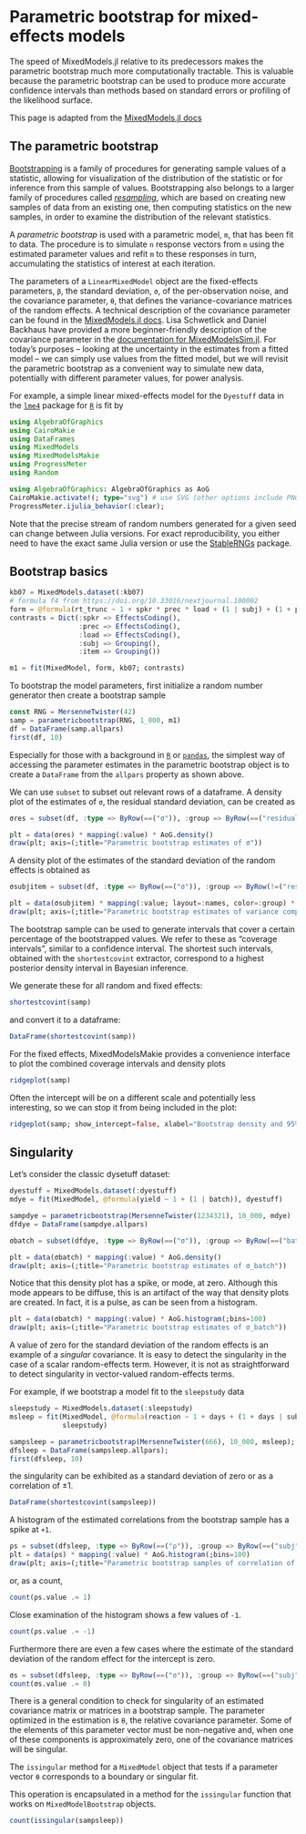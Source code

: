 # Parametric bootstrap for mixed-effects models

The speed of MixedModels.jl relative to its predecessors makes the parametric bootstrap much more computationally tractable.
This is valuable because the parametric bootstrap can be used to produce more accurate confidence intervals than methods based on standard errors or profiling of the likelihood surface.

This page is adapted from the [MixedModels.jl docs](https://juliastats.org/MixedModels.jl/v4.7.1/bootstrap/)

## The parametric bootstrap

[Bootstrapping](https://en.wikipedia.org/wiki/Bootstrapping_(statistics)) is a family of procedures
for generating sample values of a statistic, allowing for visualization of the distribution of the
statistic or for inference from this sample of values.
Bootstrapping also belongs to a larger family of procedures called [*resampling*](https://en.wikipedia.org/wiki/Resampling_(statistics)), which are based on creating new samples of data from an existing one, then computing statistics on the new samples, in order to examine the distribution of the relevant statistics.

A _parametric bootstrap_ is used with a parametric model, `m`, that has been fit to data.
The procedure is to simulate `n` response vectors from `m` using the estimated parameter values
and refit `m` to these responses in turn, accumulating the statistics of interest at each iteration.

The parameters of a `LinearMixedModel` object are the fixed-effects
parameters, `β`, the standard deviation, `σ`, of the per-observation noise, and the covariance
parameter, `θ`, that defines the variance-covariance matrices of the random effects.
A technical description of the covariance parameter can be found in the [MixedModels.jl docs](https://juliastats.org/MixedModels.jl/v4.7.1/optimization/).
Lisa Schwetlick and Daniel Backhaus have provided a more beginner-friendly description of the covariance parameter in the [documentation for MixedModelsSim.jl](https://repsychling.github.io/MixedModelsSim.jl/v0.2.6/simulation_tutorial/).
For today's purposes -- looking at the uncertainty in the estimates from a fitted model -- we can simply use values from the fitted model, but we will revisit the parametric bootstrap as a convenient way to simulate new data, potentially with different parameter values, for power analysis.

For example, a simple linear mixed-effects model for the `Dyestuff` data in the [`lme4`](http://github.com/lme4/lme4)
package for [`R`](https://www.r-project.org) is fit by

```julia
using AlgebraOfGraphics
using CairoMakie
using DataFrames
using MixedModels
using MixedModelsMakie
using ProgressMeter
using Random

using AlgebraOfGraphics: AlgebraOfGraphics as AoG
CairoMakie.activate!(; type="svg") # use SVG (other options include PNG)
ProgressMeter.ijulia_behavior(:clear);
```

Note that the precise stream of random numbers generated for a given seed can change between Julia versions.
For exact reproducibility, you either need to have the exact same Julia version or use the [StableRNGs](https://github.com/JuliaRandom/StableRNGs.jl) package.

## Bootstrap basics

```julia
kb07 = MixedModels.dataset(:kb07)
# formula f4 from https://doi.org/10.33016/nextjournal.100002
form = @formula(rt_trunc ~ 1 + spkr * prec * load + (1 | subj) + (1 + prec | item))
contrasts = Dict(:spkr => EffectsCoding(),
                 :prec => EffectsCoding(),
                 :load => EffectsCoding(),
                 :subj => Grouping(),
                 :item => Grouping())

m1 = fit(MixedModel, form, kb07; contrasts)
```

To bootstrap the model parameters, first initialize a random number generator then create a bootstrap sample

```julia
const RNG = MersenneTwister(42)
samp = parametricbootstrap(RNG, 1_000, m1)
df = DataFrame(samp.allpars)
first(df, 10)
```

Especially for those with a background in [`R`](https://www.R-project.org/) or [`pandas`](https://pandas.pydata.org),
the simplest way of accessing the parameter estimates in the parametric bootstrap object is to create a `DataFrame` from the `allpars` property as shown above.

We can use `subset` to subset out relevant rows of a dataframe.
A density plot of the estimates of `σ`, the residual standard deviation, can be created as
```julia
σres = subset(df, :type => ByRow(==("σ")), :group => ByRow(==("residual")); skipmissing=true)

plt = data(σres) * mapping(:value) * AoG.density()
draw(plt; axis=(;title="Parametric bootstrap estimates of σ"))
```

A density plot of the estimates of the standard deviation of the random effects is obtained as
```julia
σsubjitem = subset(df, :type => ByRow(==("σ")), :group => ByRow(!=("residual")); skipmissing=true)

plt = data(σsubjitem) * mapping(:value; layout=:names, color=:group) * AoG.density()
draw(plt; axis=(;title="Parametric bootstrap estimates of variance components"))
```

The bootstrap sample can be used to generate intervals that cover a certain percentage of the bootstrapped values.
We refer to these as "coverage intervals", similar to a confidence interval.
The shortest such intervals, obtained with the `shortestcovint` extractor, correspond to a highest posterior density interval in Bayesian inference.


We generate these for all random and fixed effects:
```julia
shortestcovint(samp)
```

and convert it to a dataframe:
```julia
DataFrame(shortestcovint(samp))
```

For the fixed effects, MixedModelsMakie provides a convenience interface to plot the combined coverage intervals and density plots

```julia
ridgeplot(samp)
```

Often the intercept will be on a different scale and potentially less interesting, so we can stop it from being included in the plot:

```julia
ridgeplot(samp; show_intercept=false, xlabel="Bootstrap density and 95%CI")
```


## Singularity

Let's consider the classic dysetuff dataset:

```julia
dyestuff = MixedModels.dataset(:dyestuff)
mdye = fit(MixedModel, @formula(yield ~ 1 + (1 | batch)), dyestuff)
```


```julia
sampdye = parametricbootstrap(MersenneTwister(1234321), 10_000, mdye)
dfdye = DataFrame(sampdye.allpars)
```

```julia
σbatch = subset(dfdye, :type => ByRow(==("σ")), :group => ByRow(==("batch")); skipmissing=true)

plt = data(σbatch) * mapping(:value) * AoG.density()
draw(plt; axis=(;title="Parametric bootstrap estimates of σ_batch"))
```

Notice that this density plot has a spike, or mode, at zero.
Although this mode appears to be diffuse, this is an artifact of the way that density plots are created.
In fact, it is a pulse, as can be seen from a histogram.

```julia
plt = data(σbatch) * mapping(:value) * AoG.histogram(;bins=100)
draw(plt; axis=(;title="Parametric bootstrap estimates of σ_batch"))
```

A value of zero for the standard deviation of the random effects is an example of a *singular* covariance.
It is easy to detect the singularity in the case of a scalar random-effects term.
However, it is not as straightforward to detect singularity in vector-valued random-effects terms.

For example, if we bootstrap a model fit to the `sleepstudy` data
```julia
sleepstudy = MixedModels.dataset(:sleepstudy)
msleep = fit(MixedModel, @formula(reaction ~ 1 + days + (1 + days | subj)),
             sleepstudy)
```

```julia
sampsleep = parametricbootstrap(MersenneTwister(666), 10_000, msleep);
dfsleep = DataFrame(sampsleep.allpars);
first(dfsleep, 10)
```
the singularity can be exhibited as a standard deviation of zero or as a correlation of ±1.

```julia
DataFrame(shortestcovint(sampsleep))
```

A histogram of the estimated correlations from the bootstrap sample has a spike at `+1`.
```julia
ρs = subset(dfsleep, :type => ByRow(==("ρ")), :group => ByRow(==("subj")); skipmissing=true)
plt = data(ρs) * mapping(:value) * AoG.histogram(;bins=100)
draw(plt; axis=(;title="Parametric bootstrap samples of correlation of random effects"))
```
or, as a count,
```julia
count(ρs.value .≈ 1)
```

Close examination of the histogram shows a few values of `-1`.
```julia
count(ρs.value .≈ -1)
```

Furthermore there are even a few cases where the estimate of the standard deviation of the random effect for the intercept is zero.
```julia
σs = subset(dfsleep, :type => ByRow(==("σ")), :group => ByRow(==("subj")), :names => ByRow(==("(Intercept)")); skipmissing=true)
count(σs.value .≈ 0)
```

There is a general condition to check for singularity of an estimated covariance matrix or matrices in a bootstrap sample.
The parameter optimized in the estimation is `θ`, the relative covariance parameter.
Some of the elements of this parameter vector must be non-negative and, when one of these components is approximately zero, one of the covariance matrices will be singular.

The `issingular` method for a `MixedModel` object that tests if a parameter vector `θ` corresponds to a boundary or singular fit.

This operation is encapsulated in a method for the `issingular` function that works on `MixedModelBootstrap` objects.
```julia
count(issingular(sampsleep))
```
